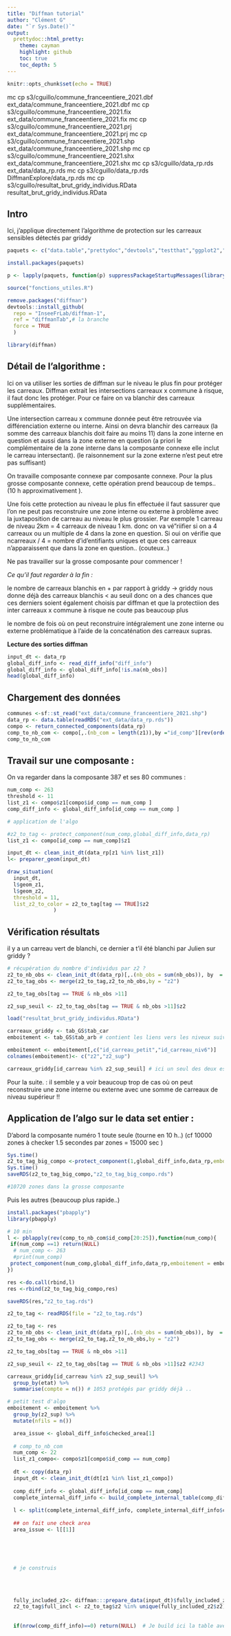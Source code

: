 ```yaml
---
title: "Diffman tutorial"
author: "Clément G"
date: "`r Sys.Date()`"
output:
  prettydoc::html_pretty:
    theme: cayman
    highlight: github
    toc: true
    toc_depth: 5
---
```


```r
knitr::opts_chunk$set(echo = TRUE)
```

mc cp s3/cguillo/commune_franceentiere_2021.dbf ext_data/commune_franceentiere_2021.dbf
mc cp s3/cguillo/commune_franceentiere_2021.fix ext_data/commune_franceentiere_2021.fix
mc cp s3/cguillo/commune_franceentiere_2021.prj ext_data/commune_franceentiere_2021.prj
mc cp s3/cguillo/commune_franceentiere_2021.shp ext_data/commune_franceentiere_2021.shp
mc cp s3/cguillo/commune_franceentiere_2021.shx ext_data/commune_franceentiere_2021.shx
mc cp s3/cguillo/data_rp.rds ext_data/data_rp.rds
mc cp s3/cguillo/data_rp.rds DiffmanExplore/data_rp.rds
mc cp s3/cguillo/resultat_brut_gridy_individus.RData resultat_brut_gridy_individus.RData

## Intro 
Ici, j'applique directement l'algorithme de protection sur les carreaux sensibles détectés par griddy

```r
paquets <- c("data.table","prettydoc","devtools","testthat","ggplot2","dplyr","btb")
```

```r
install.packages(paquets)
```

```r
p <- lapply(paquets, function(p) suppressPackageStartupMessages(library(p, character.only = TRUE)))
```

```r
source("fonctions_utiles.R")

remove.packages("diffman")  
devtools::install_github(
  repo = "InseeFrLab/diffman-1",
  ref = "diffmanTab",# la branche
  force = TRUE
  )

library(diffman)
```


## Détail de l'algorithme :

Ici on va utiliser les sorties de diffman sur le niveau le plus fin pour protéger les carreaux.
Diffman extrait les intersections carreaux x commune à risque, il faut donc les protéger. Pour ce faire on va blanchir des carreaux supplémentaires.

Une intersection carreau x commune donnée peut être retrouvée via différenciation externe ou interne. Ainsi on devra blanchir des carreaux (la somme des carreaux blanchis doit faire au moins 11) dans la zone interne en question et aussi dans la zone externe en question (a priori le complémentaire de la zone interne dans la composante connexe elle inclut le carreau intersectant).
(le raisonnement sur la zone externe n'est peut etre pas suffisant)

On travaille composante connexe par composante connexe. Pour la plus grosse composante connexe, cette opération prend beaucoup de temps..(10 h approximativement ).

Une fois cette protection au niveau le plus fin effectuée il faut sassurer que l'on ne peut pas reconstruire une zone interne ou externe à problème avec la juxtaposition de carreau au niveau le plus grossier. Par exemple 1 carreau de niveau 2km = 4 carreaux de niveau 1 km. donc on va vé"riifier si on a 4 carreaux ou un multiple de 4 dans la zone en question. Si oui on vérifie que 
ncarreaux / 4 = nombre d'id'entifiants uniques et que ces carreaux n'apparaissent que dans la zone en question.. (couteux..)

Ne pas travailler sur la grosse composante pour commencer !

*Ce qu'il faut regarder à la fin :*

le nombre de carreaux blanchis en + par rapport à griddy -> griddy nous donne déjà des carreaux blanchis < au seuil donc on a des chances que ces derniers soient également choisis par diffman et que la protectiion des inter carreaux x commune à risque ne coute pas beaucoup plus

le nombre de fois où on peut reconstruire intégralement une zone interne ou externe problématique à l'aide de la concaténation des carreaux supras.  

**Lecture des sorties diffman**
```r
input_dt <- data_rp
global_diff_info <- read_diff_info("diff_info")
global_diff_info <- global_diff_info[!is.na(nb_obs)]
head(global_diff_info)

```

## Chargement des données

```r
communes <-sf::st_read("ext_data/commune_franceentiere_2021.shp")
data_rp <- data.table(readRDS("ext_data/data_rp.rds"))
compo <- return_connected_components(data_rp)
comp_to_nb_com <- compo[,.(nb_com = length(z1)),by ="id_comp"][rev(order(nb_com)),]
comp_to_nb_com

```

## Travail sur une composante :
On va regarder dans la composante 387 et ses 80 communes :
```r
num_comp <- 263
threshold <- 11
list_z1 <- compo$z1[compo$id_comp == num_comp ]
comp_diff_info <- global_diff_info[id_comp == num_comp ]

# application de l'algo

#z2_to_tag <- protect_component(num_comp,global_diff_info,data_rp)
list_z1 <- compo[id_comp == num_comp]$z1

input_dt <- clean_init_dt(data_rp[z1 %in% list_z1])
l<- preparer_geom(input_dt)

draw_situation(
  input_dt,
  l$geom_z1,
  l$geom_z2,
  threshold = 11,
  list_z2_to_color = z2_to_tag[tag == TRUE]$z2  
               ) 
```

## Vérification résultats

il y a un carreau vert de blanchi, ce dernier a t'il été blanchi par Julien sur griddy ?

```r
# récupération du nombre d'individus par z2 ?
z2_to_nb_obs <- clean_init_dt(data_rp)[,.(nb_obs = sum(nb_obs)), by  = "z2"]
z2_to_tag_obs <- merge(z2_to_tag,z2_to_nb_obs,by = "z2")

z2_to_tag_obs[tag == TRUE & nb_obs >11]

z2_sup_seuil <- z2_to_tag_obs[tag == TRUE & nb_obs >11]$z2
```

```r
load("resultat_brut_gridy_individus.RData")

carreaux_griddy <- tab_GS$tab_car
emboitement <- tab_GS$tab_arb # contient les liens vers les niveux suivants, le niveau 6 est le niveau le plus fin après le noiveau "petit"

emboitement <- emboitement[,c("id_carreau_petit","id_carreau_niv6")]
colnames(emboitement)<- c("z2","z2_sup")

carreaux_griddy[id_carreau %in% z2_sup_seuil] # ici un seul des deux est effectivement blanchi par griddy..
```

Pour la suite. : il semble y a voir beaucoup trop de cas où on peut reconstruire une zone interne ou externe avec une somme de carreaux de niveau supérieur !!

## Application de l'algo sur le data set entier :

D'abord la composante numéro 1 toute seule (tourne en 10 h..)
(cf 10000 zones à checker 1.5 secondes par zones = 15000 sec )
```r
Sys.time()
z2_to_tag_big_compo <-protect_component(1,global_diff_info,data_rp,emboitement = emboitement)
Sys.time()
saveRDS(z2_to_tag_big_compo,"z2_to_tag_big_compo.rds")

#10720 zones dans la grosse composante
```

Puis les autres (beaucoup plus rapide..)


```r
install.packages("pbapply")
library(pbapply)

# 10 min
l <- pblapply(rev(comp_to_nb_com$id_comp[20:25]),function(num_comp){
 if(num_comp ==1) return(NULL)
  # num_comp <- 263
  #print(num_comp)
 protect_component(num_comp,global_diff_info,data_rp,emboitement = emboitement)
})

res <-do.call(rbind,l)
res <-rbind(z2_to_tag_big_compo,res)

saveRDS(res,"z2_to_tag.rds")

z2_to_tag <- readRDS(file = "z2_to_tag.rds")

```

```r
z2_to_tag <- res
z2_to_nb_obs <- clean_init_dt(data_rp)[,.(nb_obs = sum(nb_obs)), by  = "z2"]
z2_to_tag_obs <- merge(z2_to_tag,z2_to_nb_obs,by = "z2")

z2_to_tag_obs[tag == TRUE & nb_obs >11]

z2_sup_seuil <- z2_to_tag_obs[tag == TRUE & nb_obs >11]$z2 #2343

carreaux_griddy[id_carreau %in% z2_sup_seuil] %>% 
  group_by(etat) %>% 
  summarise(compte = n()) # 1053 protégés par griddy déjà ..

```

```r

# petit test d'algo 
emboitement <- emboitement %>% 
  group_by(z2_sup) %>% 
  mutate(nfils = n()) 

  area_issue <- global_diff_info$checked_area[1]  
  
  # comp_to_nb_com
  num_comp <- 22
  list_z1_compo<- compo$z1[compo$id_comp == num_comp]
  
  dt <- copy(data_rp)
  input_dt <- clean_init_dt(dt[z1 %in% list_z1_compo])
  
  comp_diff_info <- global_diff_info[id_comp == num_comp]
  complete_internal_diff_info <- build_complete_internal_table(comp_diff_info,list_z1_compo)
  
  l <- split(complete_internal_diff_info, complete_internal_diff_info$checked_area)
  
  ## on fait une check area
  area_issue <- l[[1]]
  
  
  
  
  
  # je construis
  
  
  
  
  fully_included_z2<- diffman:::prepare_data(input_dt)$fully_included_z2
  z2_to_tag$full_incl <- z2_to_tag$z2 %in% unique(fully_included_z2$z2)
  
  
  if(nrow(comp_diff_info)==0) return(NULL)  # Je build ici la table avectoutes les internal différences
  
  

```